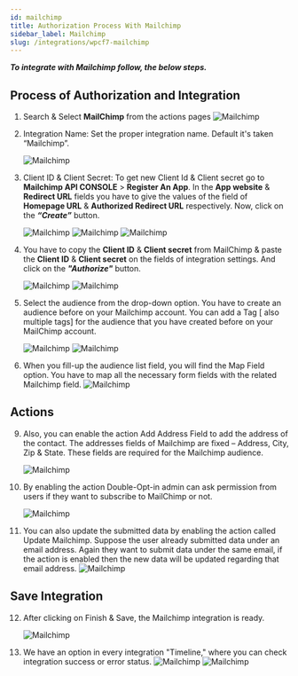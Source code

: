```yaml
---
id: mailchimp
title: Authorization Process With Mailchimp
sidebar_label: Mailchimp
slug: /integrations/wpcf7-mailchimp
---
```



**_To integrate with Mailchimp follow, the below steps._**

## Process of Authorization and Integration

1. Search & Select **MailChimp** from the actions pages
   <Image src="actions/mailchimp/_select-mailchimp" alt="Mailchimp" w="1020" h="350" />

4. Integration Name: Set the proper integration name. Default it's taken “Mailchimp”.

   <Image src="actions/mailchimp/_integration-name" alt="Mailchimp" w="1020" h="350" />

5. Client ID & Client Secret: To get new Client Id & Client secret go to **Mailchimp API CONSOLE** > **Register An App**. In the **App website** & **Redirect URL** fields you have to give the values of the field of **Homepage URL** & **Authorized Redirect URL** respectively. Now, click on the **_“Create”_** button.

   <Image src="actions/mailchimp/_5.1" alt="Mailchimp" w="1020" h="350" />
   <Image src="actions/mailchimp/_registar-app" alt="Mailchimp" w="1020" h="350" />
   <Image src="actions/mailchimp/_create-button" alt="Mailchimp" w="1020" h="350" />

6. You have to copy the **Client ID** & **Client secret** from MailChimp & paste the **Client ID** & **Client secret** on the fields of integration settings. And click on the **_"Authorize"_** button.

   <Image
     src="actions/mailchimp/_copy-client-id-&-secret"
     alt="Mailchimp"
     w="1020"
     h="350"
   />
   <Image src="actions/mailchimp/_authorize" alt="Mailchimp" w="1020" h="350" />

7. Select the audience from the drop-down option. You have to create an audience before on your Mailchimp account. You can add a Tag [ also multiple tags] for the audience that you have created before on your MailChimp account.

   <Image
     src="actions/mailchimp/_select-audience-list"
     alt="Mailchimp"
     w="1020"
     h="350"
   />
   <Image src="actions/mailchimp/_add-tags" alt="Mailchimp" w="1020" h="350" />

8. When you fill-up the audience list field, you will find the Map Field option. You have to map all the necessary form fields with the related Mailchimp field.
   <Image src="actions/mailchimp/_field-mapping" alt="Mailchimp" w="1020" h="350" />

## Actions

9. Also, you can enable the action Add Address Field to add the address of the contact. The addresses fields of Mailchimp are fixed – Address, City, Zip & State. These fields are required for the Mailchimp audience.

   <Image
     src="actions/mailchimp/_address-field-actions"
     alt="Mailchimp"
     w="1020"
     h="350"
   />

10. By enabling the action Double-Opt-in admin can ask permission from users if they want to subscribe to MailChimp or not.

    <Image
      src="actions/mailchimp/_double-opt-in-actions"
      alt="Mailchimp"
      w="1020"
      h="350"
    />

11. You can also update the submitted data by enabling the action called Update Mailchimp. Suppose the user already submitted data under an email address. Again they want to submit data under the same email, if the action is enabled then the new data will be updated regarding that email address.
    <Image src="actions/mailchimp/_update-actions" alt="Mailchimp" w="1020" h="350" />

## Save Integration

12. After clicking on Finish & Save, the Mailchimp integration is ready.

    <Image src="actions/mailchimp/_finish-and-save" alt="Mailchimp" w="1020" h="350" />

13. We have an option in every integration "Timeline," where you can check integration success or error status.
    <Image
      src="actions/mailchimp/_integrations-dashbord"
      alt="Mailchimp"
      w="1020"
      h="350"
    />
    <Image src="actions/mailchimp/_timeline" alt="Mailchimp" w="1020" h="350" />
